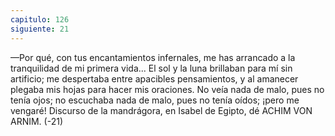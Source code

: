 ```yaml
---
capitulo: 126
siguiente: 21
---
```


—Por qué, con tus encantamientos infernales, me has arrancado a la
tranquilidad de mi primera vida... El sol y la luna brillaban para mí sin artificio;
me despertaba entre apacibles pensamientos, y al amanecer plegaba mis hojas
para hacer mis oraciones. No veía nada de malo, pues no tenía ojos; no
escuchaba nada de malo, pues no tenía oídos; ¡pero me vengaré!
Discurso de la mandrágora,
en Isabel de Egipto, dé ACHIM VON ARNIM.
(-21)
